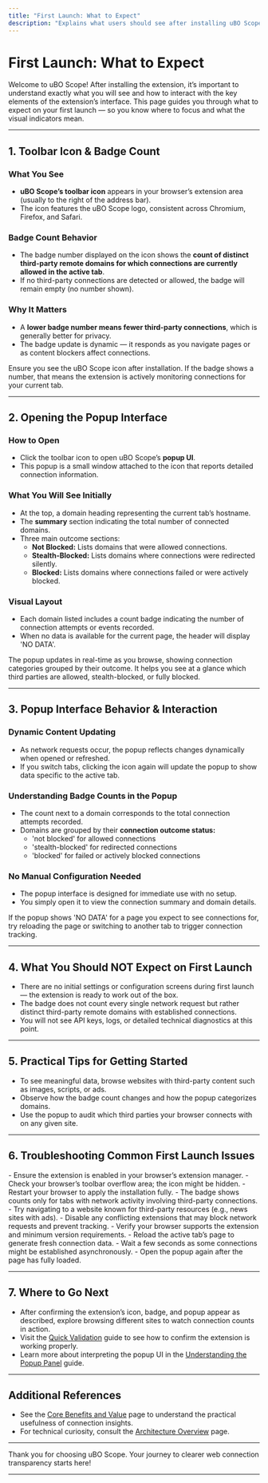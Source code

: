 ```yaml
---
title: "First Launch: What to Expect"
description: "Explains what users should see after installing uBO Scope: toolbar icon, badge count behavior, and the role of the popup interface. Sets clear expectations for the extension’s first appearance and interaction."
---
```


# First Launch: What to Expect

Welcome to uBO Scope! After installing the extension, it’s important to understand exactly what you will see and how to interact with the key elements of the extension’s interface. This page guides you through what to expect on your first launch — so you know where to focus and what the visual indicators mean.

---

## 1. Toolbar Icon & Badge Count

### What You See
- **uBO Scope’s toolbar icon** appears in your browser’s extension area (usually to the right of the address bar).
- The icon features the uBO Scope logo, consistent across Chromium, Firefox, and Safari.

### Badge Count Behavior
- The badge number displayed on the icon shows the **count of distinct third-party remote domains for which connections are currently allowed in the active tab**.
- If no third-party connections are detected or allowed, the badge will remain empty (no number shown).

### Why It Matters
- A **lower badge number means fewer third-party connections**, which is generally better for privacy.
- The badge update is dynamic — it responds as you navigate pages or as content blockers affect connections.

<Check>
Ensure you see the uBO Scope icon after installation. If the badge shows a number, that means the extension is actively monitoring connections for your current tab.
</Check>

---

## 2. Opening the Popup Interface

### How to Open
- Click the toolbar icon to open uBO Scope’s **popup UI**.
- This popup is a small window attached to the icon that reports detailed connection information.

### What You Will See Initially
- At the top, a domain heading representing the current tab’s hostname.
- The **summary** section indicating the total number of connected domains.
- Three main outcome sections:
  - **Not Blocked:** Lists domains that were allowed connections.
  - **Stealth-Blocked:** Lists domains where connections were redirected silently.
  - **Blocked:** Lists domains where connections failed or were actively blocked.

### Visual Layout
- Each domain listed includes a count badge indicating the number of connection attempts or events recorded.
- When no data is available for the current page, the header will display 'NO DATA'.

<Info>
The popup updates in real-time as you browse, showing connection categories grouped by their outcome. It helps you see at a glance which third parties are allowed, stealth-blocked, or fully blocked.
</Info>

---

## 3. Popup Interface Behavior & Interaction

### Dynamic Content Updating
- As network requests occur, the popup reflects changes dynamically when opened or refreshed.
- If you switch tabs, clicking the icon again will update the popup to show data specific to the active tab.

### Understanding Badge Counts in the Popup
- The count next to a domain corresponds to the total connection attempts recorded.
- Domains are grouped by their **connection outcome status:**
  - 'not blocked' for allowed connections
  - 'stealth-blocked' for redirected connections
  - 'blocked' for failed or actively blocked connections

### No Manual Configuration Needed
- The popup interface is designed for immediate use with no setup.
- You simply open it to view the connection summary and domain details.

<Warning>
If the popup shows 'NO DATA' for a page you expect to see connections for, try reloading the page or switching to another tab to trigger connection tracking.
</Warning>

---

## 4. What You Should NOT Expect on First Launch

- There are no initial settings or configuration screens during first launch — the extension is ready to work out of the box.
- The badge does not count every single network request but rather distinct third-party remote domains with established connections.
- You will not see API keys, logs, or detailed technical diagnostics at this point.

---

## 5. Practical Tips for Getting Started

- To see meaningful data, browse websites with third-party content such as images, scripts, or ads.
- Observe how the badge count changes and how the popup categorizes domains.
- Use the popup to audit which third parties your browser connects with on any given site.

---

## 6. Troubleshooting Common First Launch Issues

<AccordionGroup title="Troubleshooting First Launch Issues">
<Accordion title="I don’t see the uBO Scope icon after installation">
- Ensure the extension is enabled in your browser’s extension manager.
- Check your browser’s toolbar overflow area; the icon might be hidden.
- Restart your browser to apply the installation fully.
</Accordion>
<Accordion title="The badge count never appears or stays empty">
- The badge shows counts only for tabs with network activity involving third-party connections.
- Try navigating to a website known for third-party resources (e.g., news sites with ads).
- Disable any conflicting extensions that may block network requests and prevent tracking.
- Verify your browser supports the extension and minimum version requirements.
</Accordion>
<Accordion title="Popup shows 'NO DATA' even on active tabs">
- Reload the active tab’s page to generate fresh connection data.
- Wait a few seconds as some connections might be established asynchronously.
- Open the popup again after the page has fully loaded.
</Accordion>
</AccordionGroup>

---

## 7. Where to Go Next

- After confirming the extension’s icon, badge, and popup appear as described, explore browsing different sites to watch connection counts in action.
- Visit the [Quick Validation](https://example.com/getting-started/usage-validation/quick-validation) guide to see how to confirm the extension is working properly.
- Learn more about interpreting the popup UI in the [Understanding the Popup Panel](https://example.com/guides/getting-started/reading-the-popup) guide.

---

## Additional References
- See the [Core Benefits and Value](https://example.com/overview/product-intro/core-benefits) page to understand the practical usefulness of connection insights.
- For technical curiosity, consult the [Architecture Overview](https://example.com/overview/how-it-works/architecture-overview) page.

---

Thank you for choosing uBO Scope. Your journey to clearer web connection transparency starts here!

---